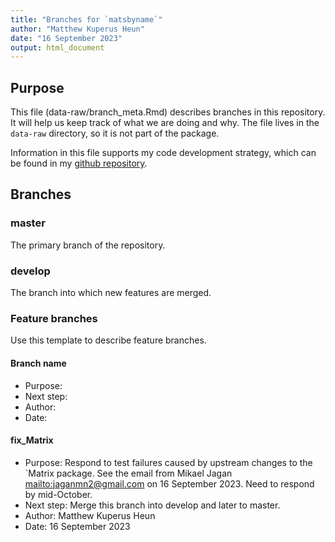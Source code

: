 ```yaml
---
title: "Branches for `matsbyname`"
author: "Matthew Kuperus Heun"
date: "16 September 2023"
output: html_document
---
```



## Purpose

This file (data-raw/branch_meta.Rmd) describes branches in this repository.
It will help us keep track of what we are doing and why.
The file lives in the `data-raw` directory, so it is not part of the package.

Information in this file supports my code development strategy,
which can be found in my 
[github repository](https://github.com/MatthewHeun/DevelopmentStrategies).


## Branches

### master

The primary branch of the repository. 

### develop

The branch into which new features are merged.

### Feature branches

Use this template to describe feature branches.

#### Branch name

* Purpose:
* Next step:
* Author:
* Date: 


#### fix_Matrix

* Purpose: Respond to test failures caused by upstream changes to the `Matrix package.
           See the email from Mikael Jagan <mailto:jaganmn2@gmail.com> 
           on 16 September 2023. 
           Need to respond by mid-October.
* Next step: Merge this branch into develop and later to master.
* Author: Matthew Kuperus Heun
* Date: 16 September 2023
